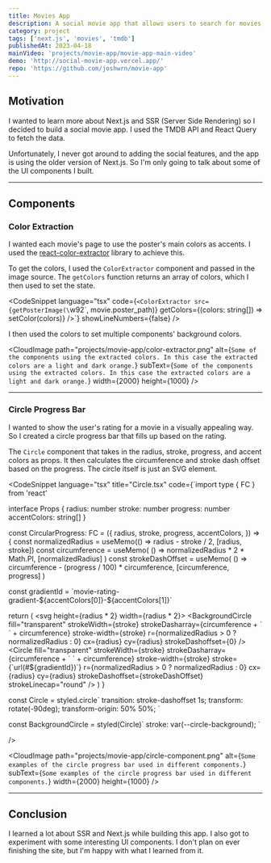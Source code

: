 ```yaml
---
title: Movies App
description: A social movie app that allows users to search for movies, view movie details, and look at the cast & crew. 
category: project
tags: ['next.js', 'movies', 'tmdb']
publishedAt: 2023-04-18
mainVideo: 'projects/movie-app/movie-app-main-video'
demo: 'http://social-movie-app.vercel.app/'
repo: 'https://github.com/joshwrn/movie-app'
---
```


## Motivation

I wanted to learn more about Next.js and SSR (Server Side Rendering) so I decided to build a social movie app. I used the TMDB API and React Query to fetch the data.

Unfortunately, I never got around to adding the social features, and the app is using the older version of Next.js. So I'm only going to talk about some of the UI components I built.

---

## Components

### Color Extraction

I wanted each movie's page to use the poster's main colors as accents. I used the [react-color-extractor](https://www.npmjs.com/package/react-color-extractor) library to achieve this.

To get the colors, I used the `ColorExtractor` component and passed in the image source. The `getColors` function returns an array of colors, which I then used to set the state.

<CodeSnippet
  language="tsx"
  code={`<ColorExtractor
  src={getPosterImage(\`w92\`, movie.poster_path)}
  getColors={(colors: string[]) => setColor(colors)}
/>`}
showLineNumbers={false}
/>

I then used the colors to set multiple components' background colors.

<CloudImage
  path="projects/movie-app/color-extractor.png"
  alt={`Some of the components using the extracted colors. In this case the extracted colors are a light and dark orange.`}
  subText={`Some of the components using the extracted colors. In this case the extracted colors are a light and dark orange.`}
  width={2000}
  height={1000}
/>

---

### Circle Progress Bar

I wanted to show the user's rating for a movie in a visually appealing way. So I created a circle progress bar that fills up based on the rating.

The `Circle` component that takes in the radius, stroke, progress, and accent colors as props. It then calculates the circumference and stroke dash offset based on the progress. The circle itself is just an SVG element.

<CodeSnippet
  language="tsx"
  title="Circle.tsx"
  code={`import type { FC } from 'react'


interface Props {
  radius: number
  stroke: number
  progress: number
  accentColors: string[]
}

const CircularProgress: FC<Props> = ({
  radius,
  stroke,
  progress,
  accentColors,
}) => {
  const normalizedRadius = useMemo(() => radius - stroke / 2, [radius, stroke])
  const circumference = useMemo(
    () => normalizedRadius * 2 * Math.PI,
    [normalizedRadius]
  )
  const strokeDashOffset = useMemo(
    () => circumference - (progress / 100) * circumference,
    [circumference, progress]
  )

  const gradientId = \`movie-rating-gradient-\${accentColors[0]}-\${accentColors[1]}\`

  return (
    <svg height={radius * 2} width={radius * 2}>
      <defs>
        <linearGradient id={gradientId} x1="0%" y1="0%" x2="100%" y2="0%">
          <stop offset="0%" stopColor={accentColors[1]} />
          <stop offset="100%" stopColor={accentColors[0]} />
        </linearGradient>
      </defs>
      <BackgroundCircle
        fill="transparent"
        strokeWidth={stroke}
        strokeDasharray={circumference + \` \` + circumference}
        stroke-width={stroke}
        r={normalizedRadius > 0 ? normalizedRadius : 0}
        cx={radius}
        cy={radius}
        strokeDashoffset={0}
      />
      <Circle
        fill="transparent"
        strokeWidth={stroke}
        strokeDasharray={circumference + \` \` + circumference}
        stroke-width={stroke}
        stroke={\`url(#\${gradientId})\`}
        r={normalizedRadius > 0 ? normalizedRadius : 0}
        cx={radius}
        cy={radius}
        strokeDashoffset={strokeDashOffset}
        strokeLinecap="round"
      />
    </svg>
  )
}

const Circle = styled.circle\`
  transition: stroke-dashoffset 1s;
  transform: rotate(-90deg);
  transform-origin: 50% 50%;
\`

const BackgroundCircle = styled(Circle)\`
  stroke: var(--circle-background);
\`

/>

<CloudImage
  path="projects/movie-app/circle-component.png"
  alt={`Some examples of the circle progress bar used in different components.`}
  subText={`Some examples of the circle progress bar used in different components.`}
  width={2000}
  height={1000}
/>

---

## Conclusion

I learned a lot about SSR and Next.js while building this app. I also got to experiment with some interesting UI components. I don't plan on ever finishing the site, but I'm happy with what I learned from it.

